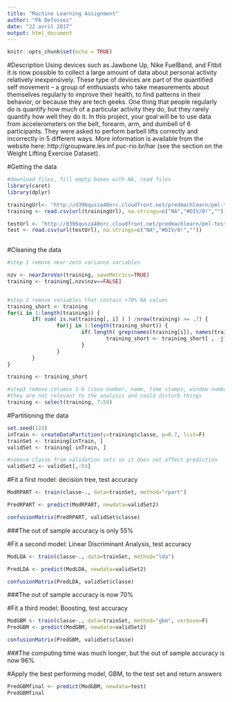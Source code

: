 ```yaml
---
title: "Machine Learning Assignment"
author: "PA Defossez"
date: "22 avril 2017"
output: html_document
---
```


```r
knitr::opts_chunk$set(echo = TRUE)
```

#Description
Using devices such as Jawbone Up, Nike FuelBand, and Fitbit it is now possible to collect a large amount of data about personal activity relatively inexpensively. These type of devices are part of the quantified self movement – a group of enthusiasts who take measurements about themselves regularly to improve their health, to find patterns in their behavior, or because they are tech geeks. One thing that people regularly do is quantify how much of a particular activity they do, but they rarely quantify how well they do it. In this project, your goal will be to use data from accelerometers on the belt, forearm, arm, and dumbell of 6 participants. They were asked to perform barbell lifts correctly and incorrectly in 5 different ways. More information is available from the website here: http://groupware.les.inf.puc-rio.br/har (see the section on the Weight Lifting Exercise Dataset).

#Getting the data

```r

#download files, fill empty boxes with NA, read files
library(caret)
library(dplyr)

trainingUrl<- "http://d396qusza40orc.cloudfront.net/predmachlearn/pml-training.csv"
training <- read.csv(url(trainingUrl), na.strings=c("NA","#DIV/0!",""))

testUrl <- "http://d396qusza40orc.cloudfront.net/predmachlearn/pml-testing.csv"
test <- read.csv(url(testUrl), na.strings=c("NA","#DIV/0!",""))
        
```

#Cleaning the data
```r
#step 1 remove near-zero variance variables

nzv <- nearZeroVar(training, saveMetrics=TRUE)
training <- training[,nzv$nzv==FALSE]


#step 2 remove variables that contain >70% NA values
training_short <- training
for(i in 1:length(training)) {
        if( sum( is.na(training[, i] ) ) /nrow(training) >= .7) {
                for(j in 1:length(training_short)) {
                        if( length( grep(names(training[i]), names(training_short)[j]) ) == 1)  {
                                training_short <- training_short[ , -j]
                        }   
                } 
        }
}

training <- training_short

#step3 remove columns 1-6 (case number, name, time stamps, window number) 
#they are not relevant to the analysis and could disturb things
training <- select(training, 7:59)

```


#Partitioning the data
```r
set.seed(123)
inTrain <- createDataPartition(y=training$classe, p=0.7, list=F)
trainSet <- training[inTrain, ]
validSet <- training[-inTrain, ]

#remove classe from validation sets so it does not affect prediction
validSet2 <- validSet[,-53]
```

#Fit a first model: decision tree, test accuracy
```r
ModRPART <- train(classe~., data=trainSet, method="rpart")

PredRPART <- predict(ModRPART, newdata=validSet2)

confusionMatrix(PredRPART, validSet$classe)

```

###The out of sample accuracy is only 55%


#Fit a second model: Linear Discriminant Analysis, test accuracy
```r
ModLDA <- train(classe~., data=trainSet, method="lda")

PredLDA <- predict(ModLDA, newdata=validSet2)

confusionMatrix(PredLDA, validSet$classe)
```

###The out of sample accuracy is now 70%

#Fit a third model: Boosting, test accuracy
```r
ModGBM <- train(classe~., data=trainSet, method="gbm", verbose=F)
PredGBM <- predict(ModGBM, newdata=validSet2)

confusionMatrix(PredGBM, validSet$classe)

```

###The computing time was much longer, but the out of sample accuracy is now 96%

#Apply the best performing model, GBM, to the test set and return answers
```r
PredGBMfinal <- predict(ModGBM, newdata=test)
PredGBMfinal
```



